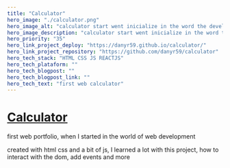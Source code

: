 ```yaml
---
title: "Calculator"
hero_image: "./calculator.png"
hero_image_alt: "calculator start went inicialize in the word the development Web"
hero_image_description: "calculator start went inicialize in the word the development Web"
hero_priority: "35"
hero_link_project_deploy: "https://danyr59.github.io/calculator/"
hero_link_project_repository: "https://github.com/danyr59/calculator"
hero_tech_stack: "HTML CSS JS REACTJS"
hero_tech_plataform: ""
hero_tech_blogpost: ""
hero_tech_blogpost_link: ""
hero_tech_text: "first web calculator"
---
```


# [Calculator](https://danyr59.github.io/calculator/ "calculator") 

first web portfolio, when I started in the world of web development

created with html css and a bit of js, I learned a lot with this project, how to interact with the dom, add events and more
